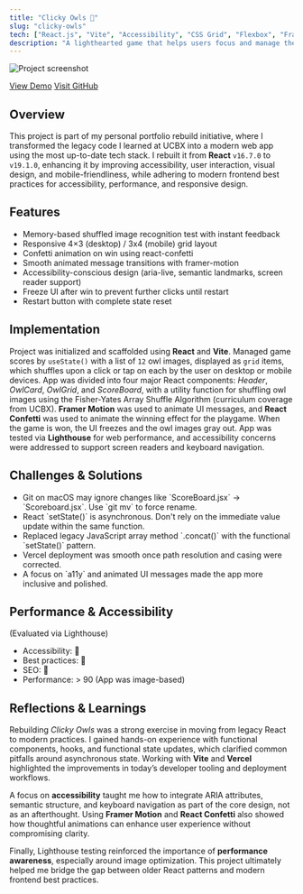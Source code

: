 ```yaml
---
title: "Clicky Owls 🦉"
slug: "clicky-owls"
tech: ["React.js", "Vite", "Accessibility", "CSS Grid", "Flexbox", "Framer Motion", "React Confetti", "Vercel"]
description: "A lighthearted game that helps users focus and manage their visual memorization skills strategically. Users need to click through randomly shuffled owls without repetition to complete the challenge."
---
```


![Project screenshot](/assets/clicky-owls.webp)

[View Demo](https://clicky-owls.vercel.app)
[Visit GitHub](https://github.com/zcdev/clicky-owls)

## Overview

This project is part of my personal portfolio rebuild initiative, where I transformed the legacy code I learned at UCBX into a modern web app using the most up-to-date tech stack. I rebuilt it from **React** `v16.7.0` to `v19.1.0`, enhancing it by improving accessibility, user interaction, visual design, and mobile-friendliness, while adhering to modern frontend best practices for accessibility, performance, and responsive design.

## Features
<ul className="list">
<li>Memory-based shuffled image recognition test with instant feedback</li>
<li>Responsive 4×3 (desktop) / 3x4 (mobile) grid layout</li>
<li>Confetti animation on win using react-confetti</li>
<li>Smooth animated message transitions with framer-motion</li>
<li>Accessibility-conscious design (aria-live, semantic landmarks, screen reader support)</li>
<li>Freeze UI after win to prevent further clicks until restart</li>
<li>Restart button with complete state reset</li>
</ul>

## Implementation

Project was initialized and scaffolded using **React** and **Vite**. Managed game scores by `useState()` with a list of `12` owl images, displayed as `grid` items, which shuffles upon a click or tap on each by the user on desktop or mobile devices. App was divided into four major React components: *Header*, *OwlCard*, *OwlGrid*, and *ScoreBoard*, with a utility function for shuffling owl images using the Fisher-Yates Array Shuffle Algorithm (curriculum coverage from UCBX). **Framer Motion** was used to animate UI messages, and **React Confetti** was used to animate the winning effect for the playgame. When the game is won, the UI freezes and the owl images gray out. App was tested via **Lighthouse** for web performance, and accessibility concerns were addressed to support screen readers and keyboard navigation.

## Challenges & Solutions

<ul className="list">
<li>Git on macOS may ignore changes like `ScoreBoard.jsx` → `Scoreboard.jsx`. Use `git mv` to force rename.</li>
<li>React `setState()` is asynchronous. Don't rely on the immediate value update within the same function.</li>
<li>Replaced legacy JavaScript array method `.concat()` with the functional `setState()` pattern.</li>
<li>Vercel deployment was smooth once path resolution and casing were corrected.</li>
<li>A focus on `a11y` and animated UI messages made the app more inclusive and polished.</li>
</ul>

## Performance & Accessibility
(Evaluated via Lighthouse)

<ul className="list">
<li>Accessibility: <span className="emoji-small">💯</span></li>
<li>Best practices: <span className="emoji-small">💯</span></li>
<li>SEO: <span className="emoji-small">💯</span></li>
<li>Performance: > 90 (App was image-based)</li>
</ul>

## Reflections & Learnings

Rebuilding *Clicky Owls* was a strong exercise in moving from legacy React to modern practices. I gained hands-on experience with functional components, hooks, and functional state updates, which clarified common pitfalls around asynchronous state. Working with **Vite** and **Vercel** highlighted the improvements in today’s developer tooling and deployment workflows.

A focus on **accessibility** taught me how to integrate ARIA attributes, semantic structure, and keyboard navigation as part of the core design, not as an afterthought. Using **Framer Motion** and **React Confetti** also showed how thoughtful animations can enhance user experience without compromising clarity.

Finally, Lighthouse testing reinforced the importance of **performance awareness**, especially around image optimization. This project ultimately helped me bridge the gap between older React patterns and modern frontend best practices.
